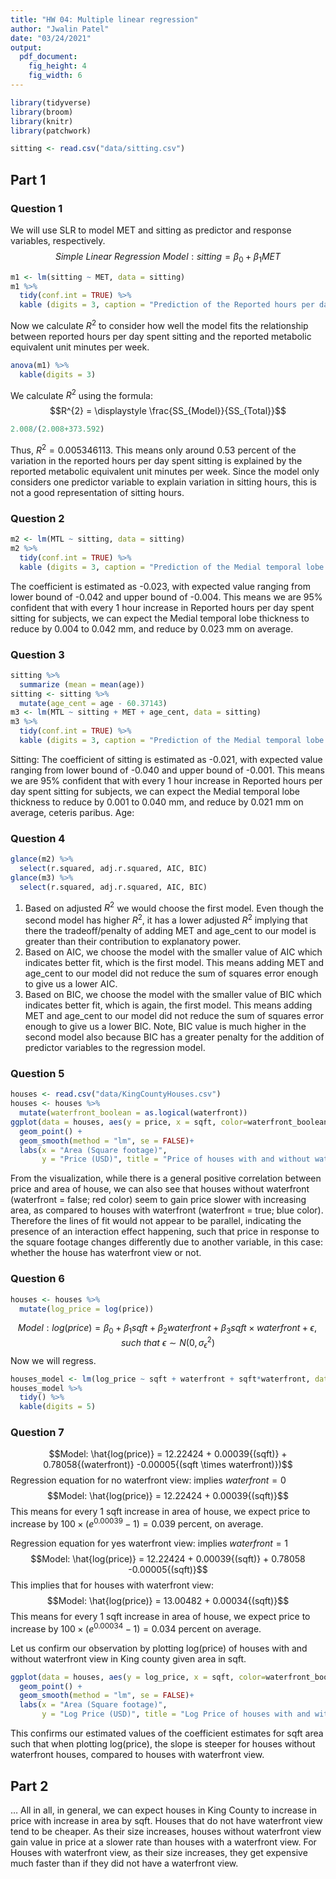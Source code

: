 ```yaml
---
title: "HW 04: Multiple linear regression"
author: "Jwalin Patel"
date: "03/24/2021"
output: 
  pdf_document: 
    fig_height: 4
    fig_width: 6
---
```


```r
library(tidyverse)
library(broom)
library(knitr)
library(patchwork)
```

```r
sitting <- read.csv("data/sitting.csv")
```

## Part 1 

### Question 1
We will use SLR to model MET and sitting as predictor and response variables, respectively. 
$$Simple\ Linear\ Regression\ Model: sitting = \beta_0 + \beta_1{MET}$$
```r
m1 <- lm(sitting ~ MET, data = sitting)
m1 %>%
  tidy(conf.int = TRUE) %>%
  kable (digits = 3, caption = "Prediction of the Reported hours per day spent sitting for subjects given reported metabolic equivalent unit minutes per week")
```
Now we calculate $R^2$ to consider how well the model fits the relationship between reported hours per day spent sitting and the reported metabolic equivalent unit minutes per week. 
```r
anova(m1) %>%
  kable(digits = 3)
```
We calculate $R^2$ using the formula:
$$R^{2} = \displaystyle \frac{SS_{Model}}{SS_{Total}}$$ 
```r
2.008/(2.008+373.592)
```
Thus, $R^2 = 0.005346113$. This means only around 0.53 percent of the variation in the reported hours per day spent sitting is explained by the reported metabolic equivalent unit minutes per week. Since the model only considers one predictor variable to explain variation in sitting hours, this is not a good representation of sitting hours.

### Question 2
```r
m2 <- lm(MTL ~ sitting, data = sitting)
m2 %>%
  tidy(conf.int = TRUE) %>%
  kable (digits = 3, caption = "Prediction of the Medial temporal lobe thickness in mm for subjects given Reported hours per day spent sitting")
```
The coefficient is estimated as -0.023, with expected value ranging from lower bound of -0.042 and upper bound of -0.004. This means we are 95% confident that with every 1 hour increase in Reported hours per day spent sitting for subjects, we can expect the Medial temporal lobe thickness to reduce by 0.004 to 0.042 mm, and reduce by 0.023 mm on average. 

### Question 3
```r
sitting %>%
  summarize (mean = mean(age))
sitting <- sitting %>% 
  mutate(age_cent = age - 60.37143)
m3 <- lm(MTL ~ sitting + MET + age_cent, data = sitting)
m3 %>%
  tidy(conf.int = TRUE) %>%
  kable (digits = 3, caption = "Prediction of the Medial temporal lobe thickness in mm for subjects given Reported hours per day spent sitting, Reported metabolic equivalent unit minutes per week and Mean centered age")
```
Sitting: The coefficient of sitting is estimated as  -0.021, with expected value ranging from lower bound of -0.040 and upper bound of -0.001. This means we are 95% confident that with every 1 hour increase in Reported hours per day spent sitting for subjects, we can expect the Medial temporal lobe thickness to reduce by 0.001 to 0.040 mm, and reduce by 0.021 mm on average, ceteris paribus. 
Age: 

### Question 4
```r
glance(m2) %>% 
  select(r.squared, adj.r.squared, AIC, BIC)
glance(m3) %>% 
  select(r.squared, adj.r.squared, AIC, BIC)
```
1. Based on adjusted $R^2$ we would choose the first model. Even though the second model has higher $R^2$, it has a lower adjusted $R^2$ implying that there the tradeoff/penalty of adding MET and age_cent to our model is greater than their contribution to explanatory power. 
2. Based on AIC, we choose the model with the smaller value of AIC which indicates better fit, which is the first model. This means adding MET and age_cent to our model did not reduce the sum of squares error enough to give us a lower AIC. 
3. Based on BIC, we choose the model with the smaller value of BIC which indicates better fit, which is again, the first model. This means adding MET and age_cent to our model did not reduce the sum of squares error enough to give us a lower BIC. Note, BIC value is much higher in the second model also because BIC has a greater penalty for the addition of predictor variables to the regression model. 

### Question 5
```r
houses <- read.csv("data/KingCountyHouses.csv")
houses <- houses %>% 
  mutate(waterfront_boolean = as.logical(waterfront))
ggplot(data = houses, aes(y = price, x = sqft, color=waterfront_boolean,)) +
  geom_point() +
  geom_smooth(method = "lm", se = FALSE)+
  labs(x = "Area (Square footage)",
       y = "Price (USD)", title = "Price of houses with and without waterfront view in King County given Area in square footage")
```

From the visualization, while there is a general positive correlation between price and area of house, we can also see that houses without waterfront (waterfront = false; red color) seem to gain price slower with increasing area, as compared to houses with waterfront (waterfront = true; blue color). Therefore the lines of fit would not appear to be parallel, indicating the presence of an interaction effect happening, such that price in response to the square footage changes differently due to another variable, in this case: whether the house has waterfront view or not.   

### Question 6
```r
houses <- houses %>%
  mutate(log_price = log(price))
```
$$Model: log(price) = \beta_0 + \beta_1{sqft} + \beta_2{waterfront} + \beta_3{sqft \times waterfront} + \epsilon, such\ that\ \epsilon \sim N(0,\sigma^2_\epsilon)$$
Now we will regress. 
```r
houses_model <- lm(log_price ~ sqft + waterfront + sqft*waterfront, data = houses)
houses_model %>%
  tidy() %>%
  kable(digits = 5)
```

### Question 7
$$Model: \hat{log(price)} = 12.22424 + 0.00039{(sqft)} + 0.78058{(waterfront)} -0.00005{(sqft \times waterfront)})$$
Regression equation for no waterfront view: implies $waterfront = 0$
$$Model: \hat{log(price)} = 12.22424 + 0.00039{(sqft)}$$
This means for every 1 sqft increase in area of house, we expect price to increase by 
$100 × (e^0.00039 - 1) = 0.039$ percent, on average. 

Regression equation for yes waterfront view: implies $waterfront = 1$
$$Model: \hat{log(price)} = 12.22424 + 0.00039{(sqft)} + 0.78058 -0.00005{(sqft)}$$
This implies that for houses with waterfront view: 
$$Model: \hat{log(price)} = 13.00482 + 0.00034{(sqft)}$$
This means for every 1 sqft increase in area of house, we expect price to increase by 
$100 × (e^0.00034 - 1) = 0.034$ percent on average. 

Let us confirm our observation by plotting log(price) of houses with and without waterfront view in King county given area in sqft. 
```r
ggplot(data = houses, aes(y = log_price, x = sqft, color=waterfront_boolean,)) +
  geom_point() +
  geom_smooth(method = "lm", se = FALSE)+
  labs(x = "Area (Square footage)",
       y = "Log Price (USD)", title = "Log Price of houses with and without waterfront view in King County given Area in square footage")
```
This confirms our estimated values of the coefficient estimates for sqft area such that when plotting log(price), the slope is steeper for houses without waterfront houses, compared to houses with waterfront view. 

## Part 2
...
All in all, in general, we can expect houses in King County to increase in price with increase in area by sqft.
Houses that do not have waterfront view tend to be cheaper. As their size increases, houses without waterfront view gain value in price at a slower rate than houses with a waterfront view. For Houses with waterfront view, as their size increases, they get expensive much faster than if they did not have a waterfront view. 


